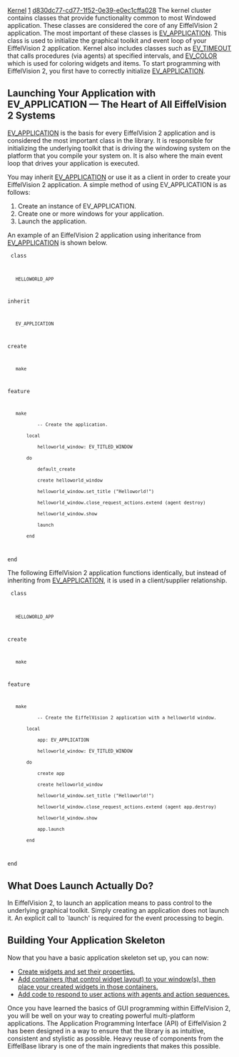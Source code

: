 [[Property:title|Kernel]]
[[Property:weight|1]]
[[Property:uuid|d830dc77-cd77-1f52-0e39-e0ec1cffa028]]
The kernel cluster contains classes that provide functionality common to most Windowed application. These classes are considered the core of any EiffelVision 2 application. The most important of these classes is [[ref:libraries/vision2/reference/ev_application_chart|EV_APPLICATION]]. This class is used to initialize the graphical toolkit and event loop of your EiffelVision 2 application. Kernel also includes classes such as [[ref:libraries/vision2/reference/ev_timeout_chart| EV_TIMEOUT]]  that calls procedures (via agents) at specified intervals, and [[ref:libraries/vision2/reference/ev_color_chart| EV_COLOR]]  which is used for coloring widgets and items. To start programming with EiffelVision 2, you first have to correctly initialize [[ref:libraries/vision2/reference/ev_application_chart|EV_APPLICATION]]. 


==Launching Your Application with EV_APPLICATION — The Heart of All EiffelVision 2 Systems==

[[ref:libraries/vision2/reference/ev_application_chart|EV_APPLICATION]]  is the basis for every EiffelVision 2 application and is considered the most important class in the library. It is responsible for initializing the underlying toolkit that is driving the windowing system on the platform that you compile your system on. It is also where the main event loop that drives your application is executed.

{{note|It is an '''error''' to attempt to create any EiffelVision 2 components before the application object has been created (see the Flat Contracts view of [[ref:/libraries/vision2/reference/ev_environment_chart|EV_ENVIRONMENT]]). }}

You may inherit [[ref:libraries/vision2/reference/ev_application_chart|EV_APPLICATION]]  or use it as a client in order to create your EiffelVision 2 application. A simple method of using EV_APPLICATION is as follows: 

# Create an instance of EV_APPLICATION.
# Create one or more windows for your application.
# Launch the application.

An example of an EiffelVision 2 application using inheritance from [[ref:libraries/vision2/reference/ev_application_chart|EV_APPLICATION]]  is shown below.

<code>
class
    HELLOWORLD_APP

inherit
    EV_APPLICATION

create
    make

feature

    make
            -- Create the application.
        local
            helloworld_window: EV_TITLED_WINDOW
        do
            default_create
            create helloworld_window
            helloworld_window.set_title ("Helloworld!")
            helloworld_window.close_request_actions.extend (agent destroy) 
            helloworld_window.show
            launch
        end

end
</code>

The following EiffelVision 2 application functions identically, but instead of inheriting from [[ref:libraries/vision2/reference/ev_application_chart|EV_APPLICATION]], it is used in a client/supplier relationship. 

<code>
class
    HELLOWORLD_APP

create
    make

feature

    make
            -- Create the EiffelVision 2 application with a helloworld window.
        local
            app: EV_APPLICATION
            helloworld_window: EV_TITLED_WINDOW
        do
            create app
            create helloworld_window
            helloworld_window.set_title ("Helloworld!")
            helloworld_window.close_request_actions.extend (agent app.destroy)
            helloworld_window.show
            app.launch
        end

end
</code>


==What Does Launch Actually Do?==

In EiffelVision 2, to launch an application means to pass control to the underlying graphical toolkit. Simply creating an application does not launch it. An explicit call to <eiffel>`launch'</eiffel> is required for the event processing to begin.

{{note|An EiffelVision 2 system is event based. This means that the way you control the execution within an EiffelVision 2 system is by responding appropriately to [[Events|events]]  as they occur. Therefore, if you call launch on an [[ref:libraries/vision2/reference/ev_application_chart|EV_APPLICATION]], the processing for the application will continue indefinitely unless you have provided a way to exit the application. It is essential to initialize your components correctly, so your application can be exited (i.e. call <eiffel>`destroy'</eiffel> on the application object). }}


==Building Your Application Skeleton==

Now that you have a basic application skeleton set up, you can now:
*  [[Widgets|Create widgets and set their properties.]]  
*  [[Containers|Add containers (that control widget layout) to your window(s), then place your created widgets in those containers.]]  
*  [[Events|Add code to respond to user actions with agents and action sequences.]]  

Once you have learned the basics of GUI programming within EiffelVision 2, you will be well on your way to creating powerful multi-platform applications. The Application Programming Interface (API) of EiffelVision 2 has been designed in a way to ensure that the library is as intuitive, consistent and stylistic as possible. Heavy reuse of components from the EiffelBase library is one of the main ingredients that makes this possible.

